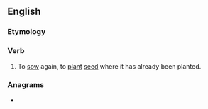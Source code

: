 ==English==

===Etymology===
{{prefix|en|re|sow}}

===Verb===
{{en-verb|resows|resowing|resowed|resown}}

# To [[sow]] again, to [[plant]] [[seed]] where it has already been planted.

===Anagrams===
* {{anagrams|en|WOREs|owers|owres|serow|sower|sowre|swore|worse}}